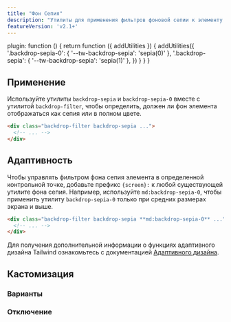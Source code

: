 ```yaml
---
title: "Фон Сепия"
description: "Утилиты для применения фильтров фоновой сепии к элементу."
featureVersion: 'v2.1+'
---
```



  plugin: function () {
    return function ({ addUtilities }) {
      addUtilities({
        '.backdrop-sepia-0': { '--tw-backdrop-sepia': 'sepia(0)' },
        '.backdrop-sepia': { '--tw-backdrop-sepia': 'sepia(1)' },
      })
    }
  }
}

## Применение

Используйте утилиты `backdrop-sepia` и `backdrop-sepia-0` вместе с утилитой `backdrop-filter`, чтобы определить, должен ли фон элемента отображаться как сепия или в полном цвете.

```html
<div class="backdrop-filter backdrop-sepia ...">
  <!-- ... -->
</div>
```

## Адаптивность

Чтобы управлять фильтром фона сепия элемента в определенной контрольной точке, добавьте префикс `{screen}:` к любой существующей утилите фона сепия. Например, используйте `md:backdrop-sepia-0`, чтобы применить утилиту `backdrop-sepia-0` только при средних размерах экрана и выше.

```html
<div class="backdrop-filter backdrop-sepia **md:backdrop-sepia-0** ...">
  <!-- ... -->
</div>
```

Для получения дополнительной информации о функциях адаптивного дизайна Tailwind ознакомьтесь с документацией [Адаптивного дизайна](/docs/responsive-design).

## Кастомизация

### Варианты

<Variants plugin="backdropSepia" name="backdrop sepia" />

### Отключение

<Disabling plugin="backdropSepia" name="backdrop sepia" />

